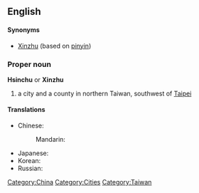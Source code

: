 {{wikipedia}}
==English==

====Synonyms====
* [[Xinzhu]] (based on [[pinyin]])

===Proper noun===
{{en-proper noun}}
'''Hsinchu''' or '''Xinzhu'''

# a city and a county in northern Taiwan, southwest of [[Taipei]]

====Translations====
{{trans-top|a city in Taiwan}}
* Chinese:
*: Mandarin: {{t|zh|新竹|tr=Xīnzhú|sc=Hani}}
{{trans-mid}}
* Japanese: {{t-|ja|新竹|tr=しんちく, Shinchiku|sc=Jpan}}
* Korean: {{t|ko|신주|tr=Sinju|sc=Kore}}
* Russian: {{t|ru|Синьчжу|m|tr=Sin’čžú|sc=Cyrl}} {{indeclinable}}
{{trans-bottom}}

[[Category:China]]
[[Category:Cities]]
[[Category:Taiwan]]